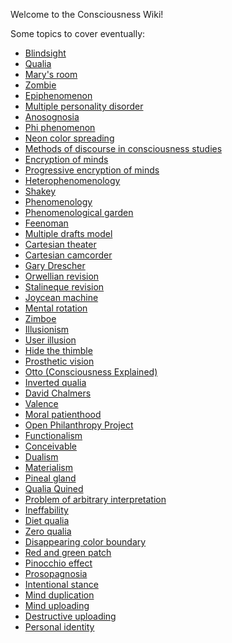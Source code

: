 Welcome to the Consciousness Wiki!

Some topics to cover eventually:

* [[Blindsight]]
* [[Qualia]]
* [[Mary's room]]
* [[Zombie]]
* [[Epiphenomenon]]
* [[Multiple personality disorder]]
* [[Anosognosia]]
* [[Phi phenomenon]]
* [[Neon color spreading]]
* [[Methods of discourse in consciousness studies]]
* [[Encryption of minds]]
* [[Progressive encryption of minds]]
* [[Heterophenomenology]]
* [[Shakey]]
* [[Phenomenology]]
* [[Phenomenological garden]]
* [[Feenoman]]
* [[Multiple drafts model]]
* [[Cartesian theater]]
* [[Cartesian camcorder]]
* [[Gary Drescher]]
* [[Orwellian revision]]
* [[Stalineque revision]]
* [[Joycean machine]]
* [[Mental rotation]]
* [[Zimboe]]
* [[Illusionism]]
* [[User illusion]]
* [[Hide the thimble]]
* [[Prosthetic vision]]
* [[Otto (Consciousness Explained)]]
* [[Inverted qualia]]
* [[David Chalmers]]
* [[Valence]]
* [[Moral patienthood]]
* [[Open Philanthropy Project]]
* [[Functionalism]]
* [[Conceivable]]
* [[Dualism]]
* [[Materialism]]
* [[Pineal gland]]
* [[Qualia Quined]]
* [[Problem of arbitrary interpretation]]
* [[Ineffability]]
* [[Diet qualia]]
* [[Zero qualia]]
* [[Disappearing color boundary]]
* [[Red and green patch]]
* [[Pinocchio effect]]
* [[Prosopagnosia]]
* [[Intentional stance]]
* [[Mind duplication]]
* [[Mind uploading]]
* [[Destructive uploading]]
* [[Personal identity]]
